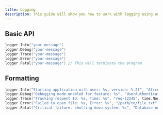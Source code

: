 ```yaml
---
title: Logging
description: This guide will show you how to work with logging using our logger package.
---
```


## Basic API

```go
logger.Info("your-message")
logger.Debug("your-message")
logger.Trace("your-message")
logger.Error("your-message")
logger.Fatal("your-message") // This will terminate the program
```

## Formatting

```go
logger.Info("Starting application with user: %s, version: %.2f", "Alice", 1.23)
logger.Debug("Debugging mode enabled for feature: %s", "UserAuthentication")
logger.Trace("Tracking request ID: %s, Time: %s", "req-12345", time.Now().Format(time.RFC3339))
logger.Error("Failed to open file: %s, Error: %v", "/path/to/file.txt", fmt.Errorf("file not found"))
logger.Fatal("Critical failure, shutting down system: %s", "Database unreachable")
```




